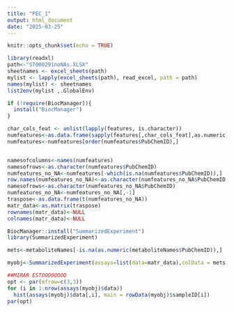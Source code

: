 ```yaml
---
title: "PEC_1"
output: html_document
date: "2025-03-25"
---
```


```r
knitr::opts_chunk$set(echo = TRUE)
```



```r
library(readxl)
path<-"ST000291noNAs.XLSX"
sheetnames <- excel_sheets(path)
mylist <- lapply(excel_sheets(path), read_excel, path = path)
names(mylist) <- sheetnames
list2env(mylist ,.GlobalEnv)
```



```r
if (!require(BiocManager)){
  install("BiocManager")
}

char_cols_feat <- unlist(lapply(features, is.character))
numfeatures<-as.data.frame(sapply(features[,char_cols_feat],as.numeric))
numfeatures<-numfeatures[order(numfeatures$PubChemID),]


namesofcolumns<-names(numfeatures)
namesofrows<-as.character(numfeatures$PubChemID)
numfeatures_no_NA<-numfeatures[-which(is.na(numfeatures$PubChemID)),]
row.names(numfeatures_no_NA)<-as.character(numfeatures_no_NA$PubChemID)
namesofrows<-as.character(numfeatures_no_NA$PubChemID)
numfeatures_no_NA<-numfeatures_no_NA[,-1]
traspose<-as.data.frame(t(numfeatures_no_NA))
matr_data<-as.matrix(traspose)
rownames(matr_data)<-NULL
colnames(matr_data)<-NULL


```


```r
BiocManager::install("SummarizedExperiment")
library(SummarizedExperiment)

mets<-metaboliteNames[-is.na(as.numeric(metaboliteNames$PubChemID)),]

myobj<-SummarizedExperiment(assays=list(data=matr_data),colData = mets,rowData = metadata)

```

```r
##MIRAR ESTOOOOOOOO
opt <- par(mfrow=c(3,3))
for (i in 1:nrow(assays(myobj)$data))
  hist(assays(myobj)$data[,i], main = rowData(myobj)$sampleID[i])
par(opt)
```

